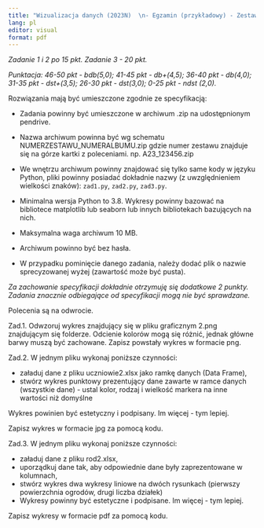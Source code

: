 ```yaml
---
title: "Wizualizacja danych (2023N)  \n- Egzamin (przykładowy) - Zestaw T02"
lang: pl
editor: visual
format: pdf
---
```


*Zadanie 1 i 2 po 15 pkt. Zadanie 3 - 20 pkt.*

*Punktacja: 46-50 pkt - bdb(5,0); 41-45 pkt - db+(4,5); 36-40 pkt - db(4,0); 31-35 pkt - dst+(3,5); 26-30 pkt - dst(3,0); 0-25 pkt - ndst (2,0).*

Rozwiązania mają być umieszczone zgodnie ze specyfikacją:

-   Zadania powinny być umieszczone w archiwum .zip na udostępnionym pendrive.

-   Nazwa archiwum powinna być wg schematu NUMERZESTAWU_NUMERALBUMU.zip gdzie numer zestawu znajduje się na górze kartki z poleceniami. np. A23_123456.zip

-   We wnętrzu archiwum powinny znajdować się tylko same kody w języku Python, pliki powinny posiadać dokładnie nazwy (z uwzględnieniem wielkości znaków): `zad1.py`, `zad2.py`, `zad3.py`.

-   Minimalna wersja Python to 3.8. Wykresy powinny bazować na bibliotece matplotlib lub seaborn lub innych bibliotekach bazujących na nich.

-   Maksymalna waga archiwum 10 MB.

-   Archiwum powinno być bez hasła.

-   W przypadku pominięcie danego zadania, należy dodać plik o nazwie sprecyzowanej wyżej (zawartość może być pusta).

*Za zachowanie specyfikacji dokładnie otrzymuję się dodatkowe 2 punkty. Zadania znacznie odbiegające od specyfikacji mogą nie być sprawdzane.*

Polecenia są na odwrocie.

\pagebreak


Zad.1. Odwzoruj wykres znajdujący się w pliku graficznym 2.png znajdującym się folderze. Odcienie kolorów mogą się różnić, jednak główne barwy muszą być zachowane.
Zapisz powstały wykres w formacie png.

Zad.2. W jednym pliku wykonaj poniższe czynności:

* załaduj dane z pliku uczniowie2.xlsx jako ramkę danych (Data Frame),
* stwórz wykres punktowy prezentujący dane zawarte w ramce danych (wszystkie dane) - ustal kolor, rodzaj i wielkość markera na inne wartości niż domyślne

Wykres powinien być estetyczny i podpisany. Im więcej - tym lepiej.

Zapisz wykres w formacie jpg za pomocą kodu.

Zad.3. W jednym pliku wykonaj poniższe czynności:

* załaduj dane z pliku rod2.xlsx,
* uporządkuj dane tak, aby odpowiednie dane były zaprezentowane w kolumnach,
* stwórz wykres dwa wykresy liniowe na dwóch rysunkach (pierwszy powierzchnia ogrodów, drugi liczba działek)
* Wykresy powinny być estetyczne i podpisane. Im więcej - tym lepiej.

Zapisz wykresy w formacie pdf za pomocą kodu.
